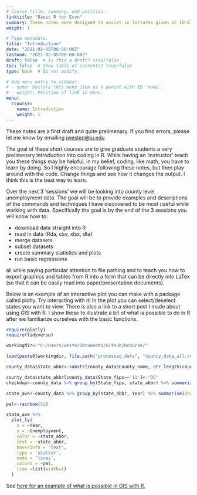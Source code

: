```yaml
---
# Course title, summary, and position.
linktitle: "Basic R for Econ"
summary: These notes were designed to assist in lectures given at IU-Bloomington for graduate students. The goal of the lectures and notes are to give graduate students a very prelimenary introduction into coding/working with data in R. Lectures given Spring 2021.
weight: 1

# Page metadata.
title: "Introduction"
date: "2021-02-05T00:00:00Z"
lastmod: "2021-02-05T00:00:00Z"
draft: false  # Is this a draft? true/false
toc: false  # Show table of contents? true/false
type: book  # Do not modify.

# Add menu entry to sidebar.
# - name: Declare this menu item as a parent with ID `name`.
# - weight: Position of link in menu.
menu: 
  rcourse:
    name: Introduction
    weight: 1
---
```


These notes are a first draft and quite prelimenary. If you find errors, please let me know by emailing <jwesten@iu.edu>

The goal of these short courses are to give graduate students a very prelimenary introduction into coding in R. While having an 'instructor' teach you these things may be helpful, in my belief, coding, like math, you have to learn by doing. So I highly encourage following these notes, but then play around with the code. Change things and see how it changes the output. I think this is the best way to learn.

Over the next 3 'sessions' we will be looking into county level unemployment data. The goal will be to provide examples and descriptions of the commands and techniques I have discovered to be most useful while working with data. Specifically the goal is by the end of the 3 sessions you will know how to:

- download data straight into R
- read in data (Rda, csv, xlsx, dta)
- merge datasets
- subset datasets
- create summary statistics and plots
- run basic regressions 

all while paying particular attention to file pathing and to teach you how to export graphics and tables from R into a form that can be directly into LaTex (so that it can be easily read into paper/presentation documents).

Below is an example of an interactive plot you can make with a package called plotly. Try interacting with it! In the plot you can select/deselect states you want to view. There is also a link to a short post I made about using GIS with R. I show these to illustrate a bit of what is possible to do in R after we familiarize ourselves with the basic functions.

```r
require(plotly)
require(tidyverse)

workingdir<-"C:/Users/weste/Documents/GitHub/Rcourse/"

load(paste0(workingdir, file.path("processed_data", "county_data_all.rda")))

county_data$state_abbr<-substr(county_data$County_name, str_length(county_data$County_name)-1, str_length(county_data$County_name))

county_data$state_abbr[county_data$State_fips=='11']<-"DC"
checkdup<-county_data %>% group_by(State_fips, state_abbr) %>% summarize(ave=mean(Unemp_rate))

state_ave<-county_data %>% group_by(state_abbr, Year) %>% summarise(Unemployment=sum(Unemployed)/sum(Labor_force))

pal<-rainbow(52)
```

```r
state_ave %>%
  plot_ly(
    x = ~Year,
    y = ~Unemployment,
    color = ~state_abbr,
    text = ~state_abbr,
    hoverinfo = "text",
    type = 'scatter',
    mode = 'lines',
    colors = ~pal,
    line =list(width=1)
  )

```

See [here for an example of what is possible in GIS with R.](https://jmwestenberg.github.io/post/mapping-with-leaflet/)